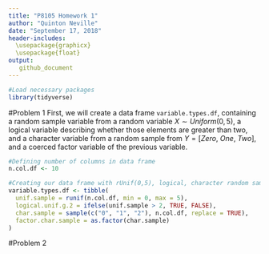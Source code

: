 ```yaml
---
title: "P8105 Homework 1"
author: "Quinton Neville"
date: "September 17, 2018"
header-includes: 
  \usepackage{graphicx}
  \usepackage{float}
output:
   github_document 
---
```


```r
#Load necessary packages
library(tidyverse)
```

#Problem 1
First, we will create a data frame `variable.types.df`, containing a random sample variable from a random variable $X \sim Uniform(0,5)$, a logical variable describing whether those elements are greater than two, and a character variable from a random sample from $Y = [Zero,\ One,\ Two]$, and a coerced factor variable of the previous variable.

```r
#Defining number of columns in data frame
n.col.df <- 10

#Creating our data frame with rUnif(0,5), logical, character random sample, and factor vars
variable.types.df <- tibble(
  unif.sample = runif(n.col.df, min = 0, max = 5),
  logical.unif.g.2 = ifelse(unif.sample > 2, TRUE, FALSE),
  char.sample = sample(c("0", "1", "2"), n.col.df, replace = TRUE),
  factor.char.sample = as.factor(char.sample)
)
```

#Problem 2

